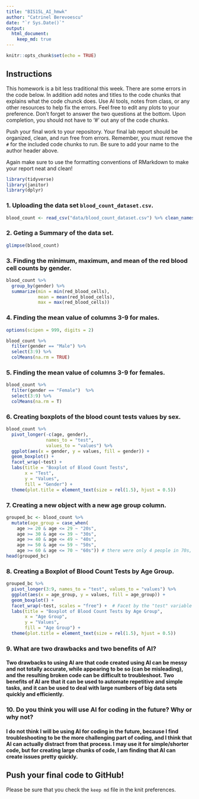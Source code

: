 ```yaml
---
title: "BIS15L_AI_hmwk"
author: "Catrinel Berevoescu"
date: "`r Sys.Date()`"
output: 
  html_document: 
    keep_md: true
---
```


```r
knitr::opts_chunk$set(echo = TRUE)
```

## Instructions   

This homework is a bit less traditional this week. There are some errors in the code below. In addition add notes and titles to the code chunks that explains what the code chunck does. Use AI tools, notes from class, or any other resources to help fix the errors. Feel free to edit any plots to your preference. Don't forget to answer the two questions at the bottom. Upon completion, you should not have to '#' out any of the code chunks.

Push your final work to your repository. Your final lab report should be organized, clean, and run free from errors. Remember, you must remove the `#` for the included code chunks to run. Be sure to add your name to the author header above.   

Again make sure to use the formatting conventions of RMarkdown to make your report neat and clean!  

```r
library(tidyverse)
library(janitor)
library(dplyr)
```

### 1. Uploading the data set `blood_count_dataset.csv`.   

```r
blood_count <- read_csv("data/blood_count_dataset.csv") %>% clean_names() #ensuring the dataset has the correct name
```

### 2. Geting a Summary of the data set.   

```r
glimpse(blood_count)
```

### 3. Finding the minimum, maximum, and mean of the red blood cell counts by gender.  

```r
blood_count %>% 
  group_by(gender) %>% 
  summarize(min = min(red_blood_cells),
            mean = mean(red_blood_cells),
            max = max(red_blood_cells))
```

### 4. Finding the mean value of columns 3-9 for males.     

```r
options(scipen = 999, digits = 2)
```

```r
blood_count %>% 
  filter(gender == "Male") %>%
  select(3:9) %>%
  colMeans(na.rm = TRUE)
```

### 5. Finding the mean value of columns 3-9 for females.     

```r
blood_count %>% 
  filter(gender == "Female")  %>% 
  select(3:9) %>%
  colMeans(na.rm = T)
```

### 6. Creating boxplots of the blood count tests values by sex.   

```r
blood_count %>%
  pivot_longer(-c(age, gender), 
               names_to = "test", 
               values_to = "values") %>%
  ggplot(aes(x = gender, y = values, fill = gender)) +
  geom_boxplot() +
  facet_wrap(~test) +
  labs(title = "Boxplot of Blood Count Tests",
       x = "Test",
       y = "Values",
       fill = "Gender") +
  theme(plot.title = element_text(size = rel(1.5), hjust = 0.5))
```

### 7. Creating a new object with a new age group column.   

```r
grouped_bc <- blood_count %>%
  mutate(age_group = case_when(
    age >= 20 & age <= 29 ~ "20s",
    age >= 30 & age <= 39 ~ "30s",
    age >= 40 & age <= 49 ~ "40s",
    age >= 50 & age <= 59 ~ "50s",
    age >= 60 & age <= 70 ~ "60s")) # there were only 4 people in 70s, so I combined it with 60s
head(grouped_bc)

```

### 8. Creating a Boxplot of Blood Count Tests by Age Group.  

```r
grouped_bc %>%
  pivot_longer(3:9, names_to = "test", values_to = "values") %>%
  ggplot(aes(x = age_group, y = values, fill = age_group)) +
  geom_boxplot() +
  facet_wrap(~test, scales = "free") +  # Facet by the "test" variable
  labs(title = "Boxplot of Blood Count Tests by Age Group",
       x = "Age Group",
       y = "Values",
       fill = "Age Group") +
  theme(plot.title = element_text(size = rel(1.5), hjust = 0.5))
```

### 9. What are two drawbacks and two benefits of AI?

#### Two drawbacks to using AI are that code created using AI can be messy and not totally accurate, while appearing to be so (can be misleading), and the resulting broken code can be difficult to troubleshoot. Two benefits of AI are that it can be used to automate repetitive and simple tasks, and it can be used to deal with large numbers of big data sets quickly and efficiently.   

### 10. Do you think you will use AI for coding in the future? Why or why not?   

#### I do not think I will be using AI for coding in the future, because I find troubleshooting to be the more challenging part of coding, and I think that AI can actually distract from that process. I may use it for simple/shorter code, but for creating large chunks of code, I am finding that AI can create issues pretty quickly.   

## Push your final code to GitHub!
Please be sure that you check the `keep md` file in the knit preferences. 